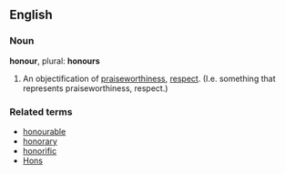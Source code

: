 ==English==
===Noun===
'''honour''', plural: '''honours'''
#An objectification of [[praiseworthiness]], [[respect]].  (I.e. something that represents praiseworthiness, respect.)

===Related terms===
*[[honourable]]
*[[honorary]]
*[[honorific]]
*[[Hons]]